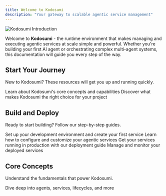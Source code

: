 ```yaml
---
title: Welcome to Kodosumi
description: "Your gateway to scalable agentic service management"
---
```


<img
  src="/images/intro.png"
  alt="Kodosumi Introduction"
/>

Welcome to **Kodosumi** - the runtime environment that makes managing and executing agentic services at scale simple and powerful. Whether you're building your first AI agent or orchestrating complex multi-agent systems, this documentation will guide you every step of the way.

## Start Your Journey

New to Kodosumi? These resources will get you up and running quickly.

<CardGroup cols={2}>
  <Card
    title="What is Kodosumi?"
    icon="lightbulb"
    href="/kodosumi-overview"
  >
    Learn about Kodosumi's core concepts and capabilities
  </Card>
  <Card
    title="Why Choose Kodosumi?"
    icon="star"
    href="/why-kodosumi"
  >
    Discover what makes Kodosumi the right choice for your project
  </Card>
</CardGroup>

## Build and Deploy

Ready to start building? Follow our step-by-step guides.

<CardGroup cols={2}>
  <Card
    title="Start Developing"
    icon="code"
    href="/develop"
  >
    Set up your development environment and create your first service
  </Card>
  <Card
    title="Configure Services"
    icon="gear"
    href="/config"
  >
    Learn how to configure and customize your agentic services
  </Card>
  <Card
    title="Deploy to Production"
    icon="rocket"
    href="/quickstart"
  >
    Get your services running in production with our deployment guide
  </Card>
  <Card
    title="Admin Panel"
    icon="dashboard"
    href="/admin-panel"
  >
    Manage and monitor your deployed services
  </Card>
</CardGroup>

## Core Concepts

Understand the fundamentals that power Kodosumi.

<CardGroup cols={1}>
  <Card
    title="Core Concepts"
    icon="book"
    href="/concepts"
  >
    Dive deep into agents, services, lifecycles, and more
  </Card>
</CardGroup>
